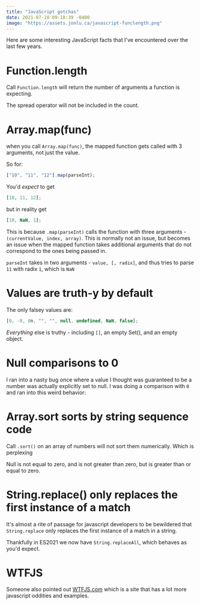 ```yaml
---
title: "JavaScript gotchas"
date: 2021-07-18 09:18:39 -0400
image: "https://assets.jonlu.ca/javascript-funclength.png"
---
```


Here are some interesting JavaScript facts that I've encountered over the last few years.

# Function.length

Call `Function.length` will return the number of arguments a function is expecting.

<CustomImage file="javascript-funclength" alt="Javascript function length" />

The spread operator will not be included in the count.

<CustomImage file="javascript-spreadlength" alt="Javascript function length" />

# Array.map(func)

when you call `Array.map(func)`, the mapped function gets called with 3 arguments, not just the value.

So for:

```js
["10", "11", "12"].map(parseInt);
```

You'd _expect_ to get

```js
[10, 11, 12];
```

but in reality get

```js
[10, NaN, 1];
```

This is because `.map(parseInt)` calls the function with three arguments - `(currentValue, index, array)`. This is normally not an issue, but becomes an issue when the mapped function takes additional arguments that do not correspond to the ones being passed in.

`parseInt` takes in two arguments - `value, [, radix]`, and thus tries to parse `11` with radix `1`, which is `NaN`

# Values are truth-y by default

The only falsey values are:

```js
[0, -0, 0n, "", "", null, undefined, NaN, false];
```

_Everything_ else is truthy - including `[]`, an empty Set(), and an empty object.

# Null comparisons to 0

I ran into a nasty bug once where a value I thought was guaranteed to be a number was actually explicitly set to null. I was doing a comparison with `0` and ran into this weird behavior:

<CustomImage file="javascript-null" alt="Javascript null comparison" />

# Array.sort sorts by string sequence code

Call `.sort()` on an array of numbers will not sort them numerically. Which is perplexing

Null is not equal to zero, and is not greater than zero, but is greater than or equal to zero.

# String.replace() only replaces the first instance of a match

It's almost a rite of passage for javascript developers to be bewildered that `String.replace` only replaces the first instance of a match in a string.

Thankfully in ES2021 we now have `String.replaceAll`, which behaves as you'd expect.

<CustomImage file="javascript-replace" alt="Javascript replace" />

# WTFJS

Someone also pointed out [WTFJS.com](https://wtfjs.com/) which is a site that has a lot more javascript oddities and examples.
